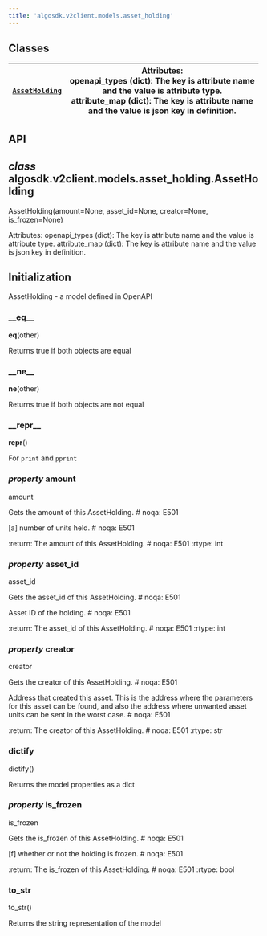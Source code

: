 ```yaml
---
title: 'algosdk.v2client.models.asset_holding'
---
```


<a id='module-algosdk.v2client.models.asset_holding'></a>

<a id='algosdk-v2client-models-asset-holding'></a>

<a id='module-contents'></a>

<a id='classes'></a>

## Classes

| [`AssetHolding`](#algosdk.v2client.models.asset_holding.AssetHolding) | Attributes:<br/>openapi_types (dict): The key is attribute name<br/>and the value is attribute type.<br/>attribute_map (dict): The key is attribute name<br/>and the value is json key in definition. |
| --------------------------------------------------------------------- | ----------------------------------------------------------------------------------------------------------------------------------------------------------------------------------------------------- |

<a id='api'></a>

## API

<a id='algosdk.v2client.models.asset_holding.AssetHolding'></a>

## _class_ algosdk.v2client.models.asset_holding.AssetHolding

AssetHolding(amount=None, asset_id=None, creator=None, is_frozen=None)

Attributes:
openapi_types (dict): The key is attribute name
and the value is attribute type.
attribute_map (dict): The key is attribute name
and the value is json key in definition.

## Initialization

AssetHolding - a model defined in OpenAPI

<a id='algosdk.v2client.models.asset_holding.AssetHolding.__eq__'></a>

### \_\_eq\_\_

**eq**(other)

Returns true if both objects are equal

<a id='algosdk.v2client.models.asset_holding.AssetHolding.__ne__'></a>

### \_\_ne\_\_

**ne**(other)

Returns true if both objects are not equal

<a id='algosdk.v2client.models.asset_holding.AssetHolding.__repr__'></a>

### \_\_repr\_\_

**repr**()

For `print` and `pprint`

<a id='algosdk.v2client.models.asset_holding.AssetHolding.amount'></a>

### _property_ amount

amount

Gets the amount of this AssetHolding. # noqa: E501

[a] number of units held. # noqa: E501

:return: The amount of this AssetHolding. # noqa: E501
:rtype: int

<a id='algosdk.v2client.models.asset_holding.AssetHolding.asset_id'></a>

### _property_ asset_id

asset_id

Gets the asset_id of this AssetHolding. # noqa: E501

Asset ID of the holding. # noqa: E501

:return: The asset_id of this AssetHolding. # noqa: E501
:rtype: int

<a id='algosdk.v2client.models.asset_holding.AssetHolding.creator'></a>

### _property_ creator

creator

Gets the creator of this AssetHolding. # noqa: E501

Address that created this asset. This is the address where the parameters for this asset can be found, and also the address where unwanted asset units can be sent in the worst case. # noqa: E501

:return: The creator of this AssetHolding. # noqa: E501
:rtype: str

<a id='algosdk.v2client.models.asset_holding.AssetHolding.dictify'></a>

### dictify

dictify()

Returns the model properties as a dict

<a id='algosdk.v2client.models.asset_holding.AssetHolding.is_frozen'></a>

### _property_ is_frozen

is_frozen

Gets the is_frozen of this AssetHolding. # noqa: E501

[f] whether or not the holding is frozen. # noqa: E501

:return: The is_frozen of this AssetHolding. # noqa: E501
:rtype: bool

<a id='algosdk.v2client.models.asset_holding.AssetHolding.to_str'></a>

### to_str

to_str()

Returns the string representation of the model
